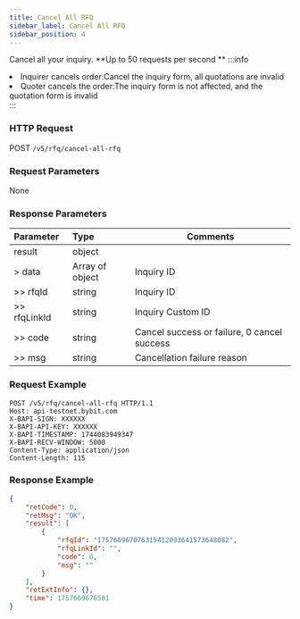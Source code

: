 ```yaml
---
title: Cancel All RFQ
sidebar_label: Cancel All RFQ
sidebar_position: 4
---
```

Cancel all your inquiry. **Up to 50 requests per second ** 
:::info
<li>Inquirer cancels order:Cancel the inquiry form, all quotations are invalid</li><li> Quoter cancels the order:The inquiry form is not affected, and the quotation form is invalid</li>
:::

### HTTP Request
POST `/v5/rfq/cancel-all-rfq`

### Request Parameters
None

### Response Parameters
| Parameter | Type | Comments|
|:----- |:-----|----- |
|result |object ||
|> data |Array of object |Inquiry ID |
|>> rfqId |string |Inquiry ID |
|>> rfqLinkId |string |Inquiry Custom ID |
|>> code |string |Cancel success or failure, 0 cancel success |
|>> msg |string |Cancellation failure reason |

### Request Example

```http
POST /v5/rfq/cancel-all-rfq HTTP/1.1
Host: api-testnet.bybit.com
X-BAPI-SIGN: XXXXXX
X-BAPI-API-KEY: XXXXXX
X-BAPI-TIMESTAMP: 1744083949347
X-BAPI-RECV-WINDOW: 5000
Content-Type: application/json
Content-Length: 115

```

### Response Example

```json
{
    "retCode": 0,
    "retMsg": "OK",
    "result": [
        {
            "rfqId": "175766967076315412093641573648082",
            "rfqLinkId": "",
            "code": 0,
            "msg": ""
        }
    ],
    "retExtInfo": {},
    "time": 1757669676581
}

```
